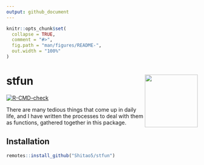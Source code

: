```yaml
---
output: github_document
---
```


<!-- README.md is generated from README.Rmd. Please edit that file -->

```r
knitr::opts_chunk$set(
  collapse = TRUE,
  comment = "#>",
  fig.path = "man/figures/README-",
  out.width = "100%"
)
```

# stfun <img src='man/figures/logo.png' align="right" height="139" />

<!-- badges: start -->
[![R-CMD-check](https://github.com/Shitao5/stfun/actions/workflows/check-full.yaml/badge.svg)](https://github.com/Shitao5/stfun/actions/workflows/check-full.yaml)
<!-- badges: end -->

There are many tedious things that come up in daily life, and I have written the processes to deal with them as functions, gathered together in this package.

## Installation

```r
remotes::install_github("Shitao5/stfun")
```
